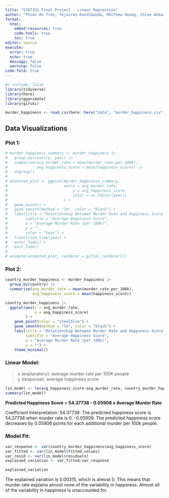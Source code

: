 ```yaml
---
title: "STAT331 Final Project - Linear Regression"
author: "Thien An Tran, Tejasree Kandibanda, Matthew Huang, Chloe Anbarcioglu"
format: 
  html:
    embed-resources: true
    code-tools: true
    toc: true
editor: source
execute: 
  error: true
  echo: true
  message: false
  warning: false
code-fold: true
---
```


```r
#| include: false
library(tidyverse)
library(here)
library(gganimate)
library(gifski)

murder_happiness <- read_csv(here::here("data", "murder_happiness.csv"))
```

## Data Visualizations

### Plot 1:

```r
# murder_happiness_summary <- murder_happiness |>
#   group_by(country, year) |>
#   summarise(avg_murder_rate = mean(murder_rate_per_100k),
#             avg_happiness_score = mean(happiness_score)) |>
#   ungroup() 
# 
# animated_plot <- ggplot(murder_happiness_summary,
#                         aes(x = avg_murder_rate,
#                             y = avg_happiness_score,
#                             color = as.factor(year))
#                         ) +
#   geom_point() +
#   geom_smooth(method = "lm", color = "black") +
#   labs(title = "Relationship Between Murder Rate and Happiness Score (2005-2019)",
#        subtitle = "Average Happiness Score",
#        x = "Average Murder Rate (per 100k)",
#        y = "",
#        color = "Year") +
#   transition_time(year) +
#   enter_fade() +
#   exit_fade()
# 
# animate(animated_plot, renderer = gifski_renderer())
```

### Plot 2:

```r
country_murder_happiness <- murder_happiness |>
  group_by(country) |>
  summarise(avg_murder_rate = mean(murder_rate_per_100k),
            avg_happiness_score = mean(happiness_score))

country_murder_happiness |>
  ggplot(aes(x = avg_murder_rate, 
             y = avg_happiness_score)
         ) +
    geom_point(color = "steelblue") +
    geom_smooth(method = "lm", color = "black") +
    labs(title = "Relationship Between Murder Rate and Happiness Score",
         subtitle = "Average Happiness Score",
         x = "Average Murder Rate (per 100k)", 
         y = "") +
    theme_minimal()
```


### Linear Model:

> x (explanatory): average murder rate per 100K people\
> y (response): average happiness score

```r
lin_model <- lm(avg_happiness_score~avg_murder_rate, country_murder_happiness)
summary(lin_model)
```

**Predicted Happiness Score = 54.37738 - 0.05908 x Average Murder Rate**

Coefficient Interpretation:
54.37738: The predicted happiness score is 54.37738 when murder rate is 0.
-0.05908: The predicted happiness score decreases by 0.05908 points for each additional murder per 100k people.

### Model Fit:

```r

var_response <- var(country_murder_happiness$avg_happiness_score)
var_fitted <- var(lin_model$fitted.values)
var_resid <- var(lin_model$residuals)
explained_variation <- var_fitted/var_response

explained_variation

```

The explained variation is 0.00315, which is almost 0. This means that murder rate explains almost none of the variability in happiness. Almost all of the variability in happiness is unaccounted for.
